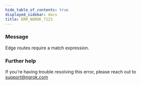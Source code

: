 ```yaml
---
hide_table_of_contents: true
displayed_sidebar: docs
title: ERR_NGROK_7123
---
```


### Message

Edge routes require a match expression.

### Further help

If you're having trouble resolving this error, please reach out to [support@ngrok.com](mailto:support@ngrok.com?subject=Help%20with%20ERR_NGROK_7123)
